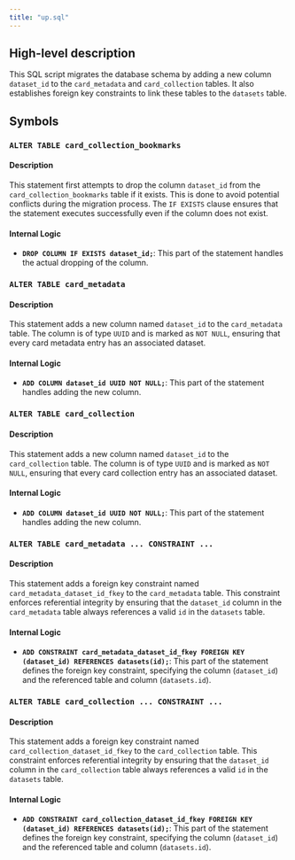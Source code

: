 ```yaml
---
title: "up.sql"
---
```


## High-level description
This SQL script migrates the database schema by adding a new column `dataset_id` to the `card_metadata` and `card_collection` tables. It also establishes foreign key constraints to link these tables to the `datasets` table.

## Symbols
### `ALTER TABLE card_collection_bookmarks`
#### Description
This statement first attempts to drop the column `dataset_id` from the `card_collection_bookmarks` table if it exists. This is done to avoid potential conflicts during the migration process. The `IF EXISTS` clause ensures that the statement executes successfully even if the column does not exist.

#### Internal Logic
- **`DROP COLUMN IF EXISTS dataset_id;`**: This part of the statement handles the actual dropping of the column. 

### `ALTER TABLE card_metadata`
#### Description
This statement adds a new column named `dataset_id` to the `card_metadata` table. The column is of type `UUID` and is marked as `NOT NULL`, ensuring that every card metadata entry has an associated dataset.

#### Internal Logic
- **`ADD COLUMN dataset_id UUID NOT NULL;`**: This part of the statement handles adding the new column.

### `ALTER TABLE card_collection`
#### Description
This statement adds a new column named `dataset_id` to the `card_collection` table. The column is of type `UUID` and is marked as `NOT NULL`, ensuring that every card collection entry has an associated dataset.

#### Internal Logic
- **`ADD COLUMN dataset_id UUID NOT NULL;`**: This part of the statement handles adding the new column.

### `ALTER TABLE card_metadata ... CONSTRAINT ...`
#### Description
This statement adds a foreign key constraint named `card_metadata_dataset_id_fkey` to the `card_metadata` table. This constraint enforces referential integrity by ensuring that the `dataset_id` column in the `card_metadata` table always references a valid `id` in the `datasets` table.

#### Internal Logic
- **`ADD CONSTRAINT card_metadata_dataset_id_fkey FOREIGN KEY (dataset_id) REFERENCES datasets(id);`**: This part of the statement defines the foreign key constraint, specifying the column (`dataset_id`) and the referenced table and column (`datasets.id`).

### `ALTER TABLE card_collection ... CONSTRAINT ...`
#### Description
This statement adds a foreign key constraint named `card_collection_dataset_id_fkey` to the `card_collection` table. This constraint enforces referential integrity by ensuring that the `dataset_id` column in the `card_collection` table always references a valid `id` in the `datasets` table.

#### Internal Logic
- **`ADD CONSTRAINT card_collection_dataset_id_fkey FOREIGN KEY (dataset_id) REFERENCES datasets(id);`**: This part of the statement defines the foreign key constraint, specifying the column (`dataset_id`) and the referenced table and column (`datasets.id`).
